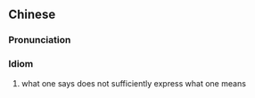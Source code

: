 {{also|言不尽意}}
==Chinese==
{{zh-forms|s=言不尽意}}

===Pronunciation===
{{zh-pron
|m=yán 不 jìn yì
|cat=id
}}

===Idiom===
{{zh-idiom}}

# what one says does not sufficiently express what one means